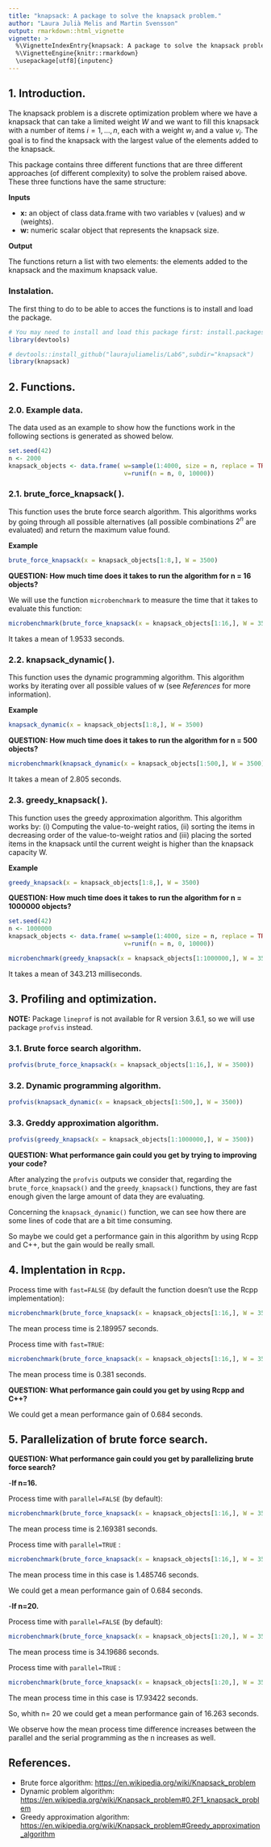 ```yaml
---
title: "knapsack: A package to solve the knapsack problem."
author: "Laura Julià Melis and Martin Svensson"
output: rmarkdown::html_vignette
vignette: >
  %\VignetteIndexEntry{knapsack: A package to solve the knapsack problem.}
  %\VignetteEngine{knitr::rmarkdown}
  \usepackage[utf8]{inputenc}
---
```


## 1. Introduction.

The knapsack problem is a discrete optimization problem where we have a knapsack that can take a limited weight $W$ and we want to fill this knapsack with a number of items $i = 1,...,n$, each with a weight $w_i$ and a value $v_i$. The goal is to find the knapsack with the largest value of the elements added to the knapsack.

This package contains three different functions that are three different approaches (of different complexity) to solve the problem raised above. These three functions have the same structure: 

**Inputs**

  - **x:** an object of class data.frame with two variables v (values) and w (weights).
  - **w:** numeric scalar object that represents the knapsack size.

**Output**

The functions return a list with two elements: the elements added to the knapsack and the maximum knapsack value.

### Instalation.
The first thing to do to be able to acces the functions is to install and load the package.
```r
# You may need to install and load this package first: install.packages("devtools")
library(devtools)

# devtools::install_github("laurajuliamelis/Lab6",subdir="knapsack")
library(knapsack)
```

## 2. Functions.  

### 2.0. Example data. 

The data used as an example to show how the functions work in the following sections is generated as showed below.

```r
set.seed(42)
n <- 2000
knapsack_objects <- data.frame( w=sample(1:4000, size = n, replace = TRUE),
                                v=runif(n = n, 0, 10000))
```

### 2.1. brute_force_knapsack( ).

This function uses the brute force search algorithm. This algorithms works by going through all possible alternatives (all possible combinations $2^n$ are evaluated) and return the maximum value found.

**Example**
```r
brute_force_knapsack(x = knapsack_objects[1:8,], W = 3500)
```

**QUESTION: How much time does it takes to run the algorithm for n = 16 objects?**

We will use the function `microbenchmark` to measure the time that it takes to evaluate this function:
```r
microbenchmark(brute_force_knapsack(x = knapsack_objects[1:16,], W = 3500), times = 5)
```

It takes a mean of 1.9533 seconds.

### 2.2. knapsack_dynamic( ). 

This function uses the dynamic programming algorithm. This algorithm works by iterating over all possible values of w (see *References* for more information).

**Example**
```r
knapsack_dynamic(x = knapsack_objects[1:8,], W = 3500)
```

**QUESTION: How much time does it takes to run the algorithm for n = 500 objects?**
```r
microbenchmark(knapsack_dynamic(x = knapsack_objects[1:500,], W = 3500), times = 5)
```

It takes a mean of 2.805 seconds.


### 2.3. greedy_knapsack( ).

This function uses the greedy approximation algorithm. This algorithm works by: (i) Computing the value-to-weight ratios, (ii) sorting the items in decreasing order of the value-to-weight ratios and (iii) placing the sorted items in the knapsack until the current weight is higher than the knapsack capacity W.

**Example**
```r
greedy_knapsack(x = knapsack_objects[1:8,], W = 3500)
```

**QUESTION: How much time does it takes to run the algorithm for n = 1000000 objects?**
```r
set.seed(42)
n <- 1000000
knapsack_objects <- data.frame( w=sample(1:4000, size = n, replace = TRUE),
                                v=runif(n = n, 0, 10000))

microbenchmark(greedy_knapsack(x = knapsack_objects[1:1000000,], W = 3500), times = 5)
```

It takes a mean of 343.213 milliseconds.

## 3. Profiling and optimization.
**NOTE:** Package `lineprof` is not available for R version 3.6.1, so we will use package `profvis` instead.

### 3.1.  Brute force search algorithm.
```r
profvis(brute_force_knapsack(x = knapsack_objects[1:16,], W = 3500))
```

### 3.2. Dynamic programming algorithm.
```r
profvis(knapsack_dynamic(x = knapsack_objects[1:500,], W = 3500))
```

### 3.3. Greddy approximation algorithm.
```r
profvis(greedy_knapsack(x = knapsack_objects[1:1000000,], W = 3500))
```

**QUESTION: What performance gain could you get by trying to improving your code?**

After analyzing the `profvis` outputs we consider that, regarding the `brute_force_knapsack()` and the `greedy_knapsack()` functions, they are fast enough given the large amount of data they are evaluating. 

Concerning the `knapsack_dynamic()` function, we can see how there are some lines of code that are a bit time consuming.

So maybe we could get a performance gain in this algorithm by using Rcpp and C++, but the gain would be really small.


## 4. Implentation in `Rcpp`.

Process time with `fast=FALSE` (by default the function doesn't use the Rcpp implementation):
```r
microbenchmark(brute_force_knapsack(x = knapsack_objects[1:16,], W = 3500), times = 5)
```

The mean process time is 2.189957 seconds.

Process time with `fast=TRUE`:
```r
microbenchmark(brute_force_knapsack(x = knapsack_objects[1:16,], W = 3500, fast= TRUE), times = 5)
```

The mean process time is 0.381 seconds.

**QUESTION: What performance gain could you get by using Rcpp and C++?**

We could get a mean performance gain of 0.684 seconds. 

## 5. Parallelization of brute force search.

**QUESTION: What performance gain could you get by parallelizing brute force search?**

  -**If n=16.**
  
Process time with `parallel=FALSE` (by default):
```r
microbenchmark(brute_force_knapsack(x = knapsack_objects[1:16,], W = 3500), times = 5)
```

The mean process time is 2.169381 seconds.

Process time with `parallel=TRUE` :
```r
microbenchmark(brute_force_knapsack(x = knapsack_objects[1:16,], W = 3500, parallel = TRUE), times = 5)
```

The mean process time in this case is 1.485746 seconds.

We could get a mean performance gain of 0.684 seconds. 

  -**If n=20.**
  
Process time with `parallel=FALSE` (by default):
```r
microbenchmark(brute_force_knapsack(x = knapsack_objects[1:20,], W = 3500), times = 1)
```

The mean process time is 34.19686 seconds. 

Process time with `parallel=TRUE` :
```r
microbenchmark(brute_force_knapsack(x = knapsack_objects[1:20,], W = 3500, parallel = TRUE), times = 1)
```

The mean process time in this case is 17.93422 seconds. 

So, whith n= 20 we could get a mean performance gain of 16.263 seconds. 

We observe how the mean process time difference increases between the parallel and the serial programming as the n increases as well. 

## References.
* Brute force algorithm: <https://en.wikipedia.org/wiki/Knapsack_problem>
* Dynamic problem algorithm: <https://en.wikipedia.org/wiki/Knapsack_problem#0.2F1_knapsack_problem>
* Greedy approximation algorithm: <https://en.wikipedia.org/wiki/Knapsack_problem#Greedy_approximation_algorithm>